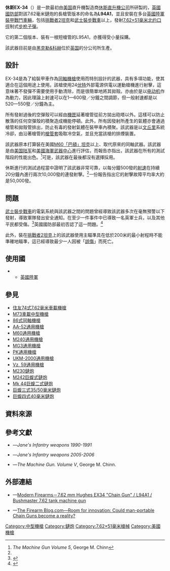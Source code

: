 {{noteTA
|G1=軍事
|G2=長度單位
|G3=Firearms
|1=zh:坦克;zh-hans:坦克;zh-hant:坦克;zh-cn:坦克;zh-tw:戰車;zh-hk:坦克;zh-mo:坦克;
|2=zh-cn:步兵战车;zh-tw:裝步戰車;zh-hk:步兵戰車;
|3=zh-hans:电动机;zh-hk:摩打;zh-tw:馬達;
}}
{{Infobox Weapon
|name= 休斯EX-34<br />{{Lang|en|Hughes EX-34}}<br />L94A1
|image= File:FV 512 DM-SD-04-10592.jpg
|image_size= 300px
|caption= 安裝在[[武士步兵戰車|武士步兵戰車]]的[[砲塔|砲塔]]上的L94A1
|origin= {{flagcountry|United States of America}}
|type= {{Link-en|鏈炮|Chain gun}}
<!-- Type selection -->
|is_ranged= yes
|is_bladed= 
|is_explosive= 
|is_artillery= 
|is_vehicle= 
|is_missile= 
|is_UK= 
<!-- Service history -->
|service= 
|used_by= [[英國陸軍|英國陸軍]]
|wars= <div class="NavFrame collapsed" style="color:black; background:#fff; margin:0 auto; padding:0 10px; text-align:left;"><div class="NavHead" style="background:#fff; margin:0 auto; padding:0 10px; font-weight:normal;"></div><div class="NavContent" style="background:#fff; margin:0 auto; padding:0 10px;">
* [[海湾战争|1990年波斯灣戰爭]]
* [[伊拉克战争|2003年伊拉克战争]]
</div>
</div>
<!-- Production history -->
|designer= [[休斯直升機公司|休斯直升機公司]]
|design_date= 1980年
|manufacturer= <div class="NavFrame collapsed" style="color:black; background:#fff; margin:0 auto; padding:0 10px; text-align:left;"><div class="NavHead" style="background:#fff; margin:0 auto; padding:0 10px; font-weight:normal;"></div><div class="NavContent" style="background:#fff; margin:0 auto; padding:0 10px;">
* 休斯直升機公司
* [[皇家輕武器工廠|皇家輕武器工廠]]
* [[黑克勒&科赫|黑克勒&科赫]]
</div>
</div>
|unit_cost= [[£|£]]7,920<ref>每挺機槍的成本（包括工裝），根據簡氏的一份606挺該武器、價值為4.7萬英鎊的黑克勒&科赫合同的報告。</ref>
|production_date= 1980年—1990年代初，1996—1998年
|number= 
|variants= <div class="NavFrame collapsed" style="color:black; background:#fff; margin:0 auto; padding:0 10px; text-align:left;"><div class="NavHead" style="background:#fff; margin:0 auto; padding:0 10px; font-weight:normal;"></div><div class="NavContent" style="background:#fff; margin:0 auto; padding:0 10px;">
* [[EX-31|EX-31]]
* L95A1（短槍管型版本）
</div>
</div>
<!-- General specifications -->
|spec_label= 
|weight= 空槍：14.43[[千克|公斤]]（31.81[[磅|磅]]）
|length= 1,250[[毫米|毫米]]（49.21[[英寸|英寸]]）
|part_length= 703毫米（27.68英吋）
|width= 
|height= 
|diameter= 
|crew= 
<!-- Ranged weapon specifications -->
|cartridge= [[7.62×51mm_NATO|7.62×51毫米北約口徑]]<br />（[[标准化协议|STANAG]] [[STANAG_2310|2310]]）
|caliber= 7.62毫米（.308英吋）
|barrels= 1根，標準[[膛線|膛線]]纏距為1：12，膛線4條，右旋，外圍受[[槍管罩筒|槍管套]]所包裹，[[槍口|槍口]]裝有[[消焰器|消焰器]]
|action= 電動機驅動的[[膛室|膛室]]
|mode= [[自動火器|全自動]]
|rate= <div class="NavFrame collapsed" style="color:black; background:#fff; margin:0 auto; padding:0 10px; text-align:left;"><div class="NavHead" style="background:#fff; margin:0 auto; padding:0 10px; font-weight:normal;"></div><div class="NavContent" style="background:#fff; margin:0 auto; padding:0 10px;">
* 理論射速：1—600發／分鐘
* 一般射速：520—550發／分鐘
</div>
</div>
|velocity= 862[[米每秒|米／秒]]（2,828.08[[英尺每秒|英尺／秒]]）
|energy= 
|range= 1,800[[米_(单位)|公尺]]（1,968.5[[码|码]]，5,905.51[[英尺|英尺]]，1.12[[英里|英里]]）
|max_range= 3,725.27公尺（4,074码，12,222英尺，2.31英里）
|feed= [[M13彈鏈|M13]][[彈鏈|可散式彈鏈]]
|sights= 根據載具類型而不同，沒有固定的瞄準具
<!-- 火炮規格 -->
|breech= 
|recoil= 
|carriage= 
|elevation= 
|traverse= 
<!-- 刃器規格 --> 
|blade_type= 
|hilt_type= 
|sheath_type= 
|head_type= 
|haft_type= 
<!-- 爆炸物內填炸藥規格 --> 
|filling= 
|filling_weight= 
|detonation= 
|yield= 
<!-- 車輛/飛彈規格 -->
|armour= 
|primary_armament= 
|secondary_arament= 
|engine= 
|engine_power= 
|transmission= 
|payload_capacity= 
|fuel_capacity= 
|pw_ratio= 
|suspension= 
|clearance= 
|vehicle_range= 
|speed= 
|guidance= 
|steering= 
<!-- Missiles only -->
|wingspan= 
|propellant= 
|ceiling= 
|altitude= 
|depth= 
|boost= 
|accuracy= 
|launch_platform= 
|transport= 
}}

'''休斯EX-34'''（{{Lang-en|Hughes EX-34}}）是一款最初由[[美国|美国]]直升機製造商[[休斯直升機公司|休斯直升機公司]]所研製的{{Link-en|鏈炮|Chain gun}}，[[英國國防部|英國國防部]]對該7.62毫米鏈炮的長槍管版本的命名為'''L94A1'''，並且安裝在多台[[英國陸軍|英國陸軍]][[裝甲戰鬥車輛|裝甲戰鬥車輛]]，包括[[挑战者2坦克|挑戰者2]][[坦克|坦克]]和[[武士步兵戰車|武士]][[裝步戰車|裝步戰車]]以上，發射[[7.62×51mm_NATO|7.62×51毫米]][[北大西洋公约组织|北约]][[口徑|口徑]]制式[[步枪|步枪]][[子彈|子彈]]。

它的第二個版本、裝有一根短槍管的L95A1，亦獲得受小量採購。

該武器目前是由[[黑克勒&科赫|黑克勒&科赫]]位於[[英国|英国]]的分公司所生產。

== 設計 ==
EX-34是為了給裝甲車作為[[同軸武器|同軸機槍]]使用而特別設計的武器，具有多項功能，使其適合在這個用途上使用。該槍使用24[[伏特|伏特]]外部電源供電以運動槍機進行射擊，這意味著不發彈不需要使用手動清除，而是很簡單地將其拋殼。亦由於是以[[电动机|电动机]]作為動力，因此理論上射速可以在1—600發／分鐘之間調節，但一般射速都是以520—550發／分鐘為主。

所有發射過後的空彈殼可以經由[[機匣|機匣]]延著槍管從前方拋出砲塔以外。這樣可以防止散落的任何空彈殼的積聚造成機能停頓。此外，所有因發射所產生的氣體亦會通過槍管和拋殼管排出，防止有毒的發射氣體在裝甲車內積聚。該武器是以[[文丘里效应|文丘里]]系統冷卻，由沿著槍管的[[槍管罩筒|槍管套]]吸取冷空氣，並且充當該槍的排煙裝置。

該武器原本打算裝在美國[[M60巴頓戰車|M60「巴頓」]][[坦克|坦克]]以上、取代原來的同軸武器。該武器是由[[美国陆军|美国陆军]]和[[美國海軍武器中心|美國海軍武器中心]]進行評估，而報告亦指出，該​​武器在所有的測試階段的性能出色。<ref name="machinegunv5">''The Machine Gun Volume 5'', George M. Chinn</ref>可是，該武器在最後都沒有選擇採用。

休斯進行的測試過程當中證明了該武器非常可靠，以每分鐘500發的[[射速|射速]]在持續20分鐘內進行兩次10,000發的連發射擊。<ref name="machinegunv5"/>一份報告指出它的射擊故障平均率大約是50,000發。

== 問題 ==
[[武士步兵戰車|武士]][[裝步戰車|裝步戰車]]的電氣系統與該武器之間的問題曾經導致該武器多次在毫無預警以下發射，導致軍隊發出安全通知。在至少一件事件中已導致一名英軍士兵，以及其他平民都受傷。<ref>{{Cite web |url=http://www.geraldhowarth.org.uk/record.jsp?type=release&ID=14 |title=Gerald Howarth MP - Warrior Chain Gun Putting Lives at Risk |accessdate=2013-10-25 |archive-date=2006-09-02 |archive-url=https://web.archive.org/web/20060902021415/http://www.geraldhowarth.org.uk/record.jsp?type=release&ID=14 |dead-url=no }}</ref>英國國防部最初否認了這一問題。<ref>{{Cite web |url=http://www.telegraph.co.uk/news/newstopics/onthefrontline/3366030/Army-machine-gun-fires-without-trigger-being-pulled.html |title=Army machine gun 'fires without trigger being pulled'  ''Telegraph'' 02 Nov 2008 |accessdate=2013-10-25 |archive-date=2016-03-22 |archive-url=https://web.archive.org/web/20160322235521/http://www.telegraph.co.uk/news/newstopics/onthefrontline/3366030/Army-machine-gun-fires-without-trigger-being-pulled.html |dead-url=no }}</ref> 

此外，裝在[[挑战者2坦克|挑戰者2]][[坦克|坦克]]上的該武器使用主瞄準具在低於200米的最小射程時不能準確地瞄準，這已經導致最少一人因被「[[誤傷|誤傷]]」而死亡。

== 使用國 ==
* {{flagcountry|United Kingdom}}
** [[英國陸軍|英國陸軍]]

== 參見 ==
* [[住友74式7.62毫米車載機槍|住友74式7.62毫米車載機槍]]
* [[M73車載中型機槍|M73車載中型機槍]]
* [[80式通用機槍|86式同軸機槍]]
* [[AA-52通用機槍|AA-52通用機槍]]
* [[M60通用機槍|M60通用機槍]]
* [[M240通用機槍|M240通用機槍]]
* [[MG3通用機槍|MG3通用機槍]]
* [[PK通用機槍|PK通用機槍]]
* [[UKM-2000通用機槍|UKM-2000通用機槍]]
* [[Vz._59通用機槍|Vz. 59通用機槍]]
* [[M230鏈炮|M230鏈炮]]
* [[M242巨蝮式鏈炮|M242巨蝮式鏈炮]]
* [[Mk_44巨蝮二式鏈炮|Mk 44巨蝮二式鏈炮]]
* [[巨蝮三式鏈炮|巨蝮三式35/50毫米鏈炮]]
* [[巨蝮四式鏈炮|巨蝮四式40毫米鏈炮]]

== 資料來源 ==
<div class="references-small">
<references />
</div>

== 參考文獻 ==
* {{en icon}}—''Jane's Infantry weapons 1990-1991''
* {{en icon}}—''Jane's Infantry weapons 2005-2006''
* {{en icon}}—''The Machine Gun. Volume V'', George M. Chinn.

== 外部連結 ==
* {{en icon}}—[http://world.guns.ru/machine/usa/ex-34-chaingun-e.html Modern Firearms－7.62 mm Hughes EX34 "Chain Gun" / L94A1 / Bushmaster 7.62 tank machine gun] {{Wayback|url=http://world.guns.ru/machine/usa/ex-34-chaingun-e.html |date=20160913191128 }}
* {{en icon}}—[http://www.thefirearmblog.com/blog/2016/07/04/room-for-innovation-man-portable-chain-guns/ The Firearm Blog.com—Room for innovation: Could man-portable Chain Guns become a reality?] {{Wayback|url=http://www.thefirearmblog.com/blog/2016/07/04/room-for-innovation-man-portable-chain-guns/ |date=20201021052459 }}

[[Category:中型機槍|Category:中型機槍]]
[[Category:鏈炮|Category:鏈炮]]
[[Category:7.62×51毫米槍械|Category:7.62×51毫米槍械]]
[[Category:美國機槍|Category:美國機槍]]